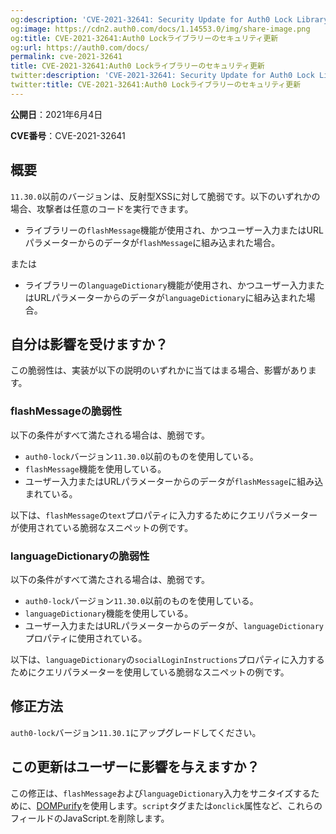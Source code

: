```yaml
---
og:description: 'CVE-2021-32641: Security Update for Auth0 Lock Library'
og:image: https://cdn2.auth0.com/docs/1.14553.0/img/share-image.png
og:title: CVE-2021-32641:Auth0 Lockライブラリーのセキュリティ更新
og:url: https://auth0.com/docs/
permalink: cve-2021-32641
title: CVE-2021-32641:Auth0 Lockライブラリーのセキュリティ更新
twitter:description: 'CVE-2021-32641: Security Update for Auth0 Lock Library'
twitter:title: CVE-2021-32641:Auth0 Lockライブラリーのセキュリティ更新
---
```


**公開日**：2021年6月4日

**CVE番号**：CVE-2021-32641

## 概要

`11.30.0`以前のバージョンは、反射型XSSに対して脆弱です。以下のいずれかの場合、攻撃者は任意のコードを実行できます。

* ライブラリーの`flashMessage`機能が使用され、かつユーザー入力またはURLパラメーターからのデータが`flashMessage`に組み込まれた場合。

または

* ライブラリーの`languageDictionary`機能が使用され、かつユーザー入力またはURLパラメーターからのデータが`languageDictionary`に組み込まれた場合。

## 自分は影響を受けますか？

この脆弱性は、実装が以下の説明のいずれかに当てはまる場合、影響があります。

### flashMessageの脆弱性

以下の条件がすべて満たされる場合は、脆弱です。

* `auth0-lock`バージョン`11.30.0`以前のものを使用している。
* `flashMessage`機能を使用している。
* ユーザー入力またはURLパラメーターからのデータが`flashMessage`に組み込まれている。

以下は、`flashMessage`の`text`プロパティに入力するためにクエリパラメーターが使用されている脆弱なスニペットの例です。



### languageDictionaryの脆弱性

以下の条件がすべて満たされる場合は、脆弱です。

* `auth0-lock`バージョン`11.30.0`以前のものを使用している。
* `languageDictionary`機能を使用している。
* ユーザー入力またはURLパラメーターからのデータが、`languageDictionary`プロパティに使用されている。

以下は、`languageDictionary`の`socialLoginInstructions`プロパティに入力するためにクエリパラメーターを使用している脆弱なスニペットの例です。



## 修正方法

`auth0-lock`バージョン`11.30.1`にアップグレードしてください。

## この更新はユーザーに影響を与えますか？

この修正は、`flashMessage`および`languageDictionary`入力をサニタイズするために、[DOMPurify](https://github.com/cure53/DOMPurify)を使用します。`script`タグまたは`onclick`属性など、これらのフィールドのJavaScript.を削除します。